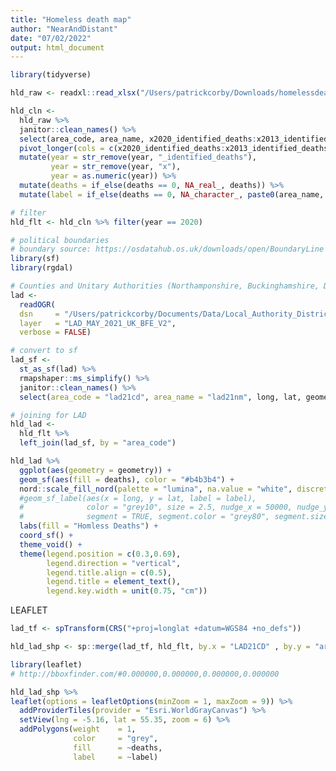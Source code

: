 ```yaml
---
title: "Homeless death map"
author: "NearAndDistant"
date: "07/02/2022"
output: html_document
---
```


```r
library(tidyverse)

hld_raw <- readxl::read_xlsx("/Users/patrickcorby/Downloads/homelessdeaths2020registrations.xlsx", sheet = "Table 7", skip = 3)

hld_cln <- 
  hld_raw %>% 
  janitor::clean_names() %>% 
  select(area_code, area_name, x2020_identified_deaths:x2013_identified_deaths) %>%
  pivot_longer(cols = c(x2020_identified_deaths:x2013_identified_deaths), names_to = "year", values_to = "deaths") %>%
  mutate(year = str_remove(year, "_identified_deaths"),
         year = str_remove(year, "x"),
         year = as.numeric(year)) %>%
  mutate(deaths = if_else(deaths == 0, NA_real_, deaths)) %>%
  mutate(label = if_else(deaths == 0, NA_character_, paste0(area_name, " (", deaths, ")")))

# filter
hld_flt <- hld_cln %>% filter(year == 2020)

```

```r
# political boundaries
# boundary source: https://osdatahub.os.uk/downloads/open/BoundaryLine
library(sf)
library(rgdal)

# Counties and Unitary Authorities (Northamponshire, Buckinghamshire, Dorset)
lad <- 
  readOGR( 
  dsn     = "/Users/patrickcorby/Documents/Data/Local_Authority_Districts_(May_2021)_UK_BFE_V3", 
  layer   = "LAD_MAY_2021_UK_BFE_V2",
  verbose = FALSE) 

# convert to sf
lad_sf <- 
  st_as_sf(lad) %>% 
  rmapshaper::ms_simplify() %>%
  janitor::clean_names() %>%
  select(area_code = "lad21cd", area_name = "lad21nm", long, lat, geometry)

```

```r

# joining for LAD
hld_lad <-
  hld_flt %>%
  left_join(lad_sf, by = "area_code")

```

```r

hld_lad %>%
  ggplot(aes(geometry = geometry)) +
  geom_sf(aes(fill = deaths), color = "#b4b3b4") +
  nord::scale_fill_nord(palette = "lumina", na.value = "white", discrete = FALSE) +
  #geom_sf_label(aes(x = long, y = lat, label = label),
  #              color = "grey10", size = 2.5, nudge_x = 50000, nudge_y = 50000,
  #              segment = TRUE, segment.color = "grey80", segment.size = 0.5) +
  labs(fill = "Homless Deaths") +
  coord_sf() +
  theme_void() +
  theme(legend.position = c(0.3,0.69),
        legend.direction = "vertical",
        legend.title.align = c(0.5),
        legend.title = element_text(),
        legend.key.width = unit(0.75, "cm"))

```

######## LEAFLET

```r

lad_tf <- spTransform(CRS("+proj=longlat +datum=WGS84 +no_defs"))

hld_lad_shp <- sp::merge(lad_tf, hld_flt, by.x = "LAD21CD" , by.y = "area_code", duplicateGeoms = TRUE)

```

```r
library(leaflet)
# http://bboxfinder.com/#0.000000,0.000000,0.000000,0.000000

hld_lad_shp %>%
leaflet(options = leafletOptions(minZoom = 1, maxZoom = 9)) %>% 
  addProviderTiles(provider = "Esri.WorldGrayCanvas") %>%
  setView(lng = -5.16, lat = 55.35, zoom = 6) %>%
  addPolygons(weight    = 1,
              color     = "grey",
              fill      = ~deaths,
              label     = ~label)
  

```

